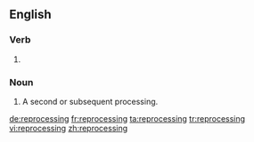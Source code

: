 ==English==

===Verb===
{{head|en|present participle}}

# {{present participle of|reprocess|lang=en|nocat=1}}

===Noun===
{{en-noun}}

# A second or subsequent processing.

[[de:reprocessing]]
[[fr:reprocessing]]
[[ta:reprocessing]]
[[tr:reprocessing]]
[[vi:reprocessing]]
[[zh:reprocessing]]